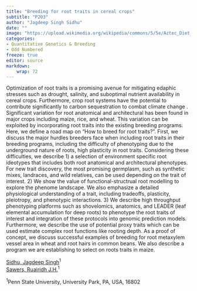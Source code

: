 ```yaml
---
title: "Breeding for root traits in cereal crops"
subtitle: "P203"
author: "Jagdeep Singh Sidhu"
date: ""
image: "https://upload.wikimedia.org/wikipedia/commons/5/5e/Aztec_Diet_Basket_of_Corn_%289755332575%29.jpg"
categories: 
- Quantitative Genetics & Breeding
- Odd Numbered
freeze: true
editor: source
markdown: 
    wrap: 72
---
```


Optimization of root traits is a promising avenue for mitigating edaphic stresses such as drought, salinity, and suboptimal nutrient availability in cereal crops. Furthermore, crop root systems have the potential to contribute significantly to carbon sequestration to combat climate change . Significant variation for root anatomical and architectural has been found in major crops including maize, rice, and wheat. This variation can be exploited by incorporating root traits into the existing breeding programs. Here, we define a road map on “How to breed for root traits?”. First, we discuss the major hurdles breeders face when including root traits in their breeding programs, including the difficulty of phenotyping due to the underground nature of roots, high plasticity in root traits. Considering these difficulties, we describe 1) a selection of environment specific root ideotypes that includes both root anatomical and architectural phenotypes. For new trait discovery, the most promising germplasm, such as synthetic mixes, landraces, and wild relatives, can be used depending on the trait of interest. 2) We show the value of functional-structrual root modelling to explore the phenome landscape. We also emphasize a detailed physiological understanding of a trait, including tradeoffs, plasticity, pleiotropy, and phenotypic interactions. 3) We describe high throughput phenotyping platforms such as shovelomics, anatomics, and LEADER (leaf elemental accumulation for deep roots) to phenotype the root traits of interest and integration of these protocols into genomic prediction models. Furthermore, we describe the use of potential proxy traits which can be used estimate complex root functions like rooting depth. As a proof of concept, we discuss successful examples of breeding for root metaxylem vessel area in wheat and root hairs in common beans. We also describe a program we are establishing to select on roots traits in maize.

<a href='mailto:jzs806@psu.edu'>Sidhu, Jagdeep Singh</a><sup>1</sup><br><a href='mailto:rjs6686@psu.edu'>Sawers, Ruairidh J.H.</a><sup>1</sup><br>

<sup>1</sup>Penn State University, University Park, PA, USA, 16802<br>